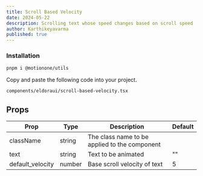 ```yaml
---
title: Scroll Based Velocity
date: 2024-05-22
description: Scrolling text whose speed changes based on scroll speed
author: Karthikeyavarma
published: true
---
```


<ComponentPreview name="scroll-based-velocity-demo" />

<Steps>

### Installation

```bash
pnpm i @motionone/utils
```

Copy and paste the following code into your project.

```text
components/eldoraui/scroll-based-velocity.tsx
```

<ComponentSource name="scroll-based-velocity" />

</Steps>

## Props

| Prop             | Type   | Description                                   | Default |
| ---------------- | ------ | --------------------------------------------- | ------- |
| className        | string | The class name to be applied to the component |         |
| text             | string | Text to be animated                           | ""      |
| default_velocity | number | Base scroll velocity of text                  | 5       |
